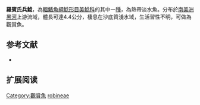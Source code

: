 {{Speciesbox
| name = 羅賓氏兵鯰
| image =  
| image_width = 250px
| image_caption = 
| status = NE
| status_system = IUCN3.1
| genus = Corydoras
| species = robineae
| authority = [[Burgess|Burgess]], 1983
| synonyms = *''Corydoras robinae '',Burgess, 1983 
}}

'''羅賓氏兵鯰'''，為[[輻鰭魚綱|輻鰭魚綱]][[鯰形目|鯰形目]][[美鯰科|美鯰科]]的其中一[[種|種]]，為熱帶淡水魚。分布於[[南美洲|南美洲]][[黑河|黑河]]上游流域，體長可達4.4公分，棲息在沙底質淺水域，生活習性不明，可做為觀賞魚。

==参考文献==
*{{FishBase_species|genus=Corydoras|species=robineae|year=2014|month=11}}

== 扩展阅读 ==
{{refbegin}}
{{wikispecies-inline|Corydoras robineae|羅賓氏兵鯰}}
{{refend}}

[[Category:觀賞魚|Category:觀賞魚]]
[[Category:兵鯰屬|robineae]]